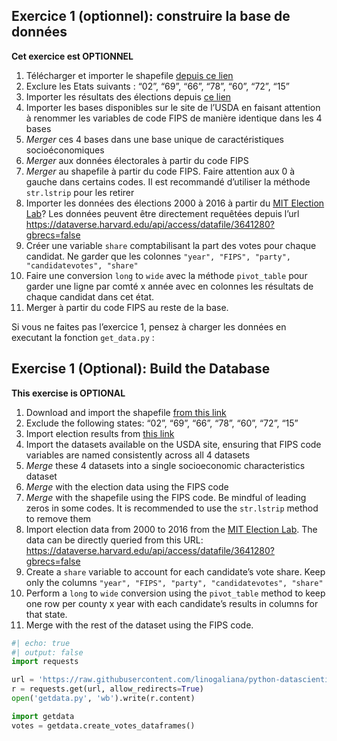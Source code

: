 :::: {.content-visible when-profile="fr"}

::: {.exercise}
## Exercice 1 (optionnel): construire la base de données

__Cet exercice est OPTIONNEL__

1. Télécharger et importer le shapefile [depuis ce lien](https://www2.census.gov/geo/tiger/GENZ2019/shp/cb_2019_02_sldl_500k.zip)
2. Exclure les Etats suivants : "02", "69", "66", "78", "60", "72", "15"
3. Importer les résultats des élections depuis [ce lien](https://raw.githubusercontent.com/tonmcg/US_County_Level_Election_Results_08-20/master/2020_US_County_Level_Presidential_Results.csv
)
4. Importer les bases disponibles sur le site de l'USDA en faisant attention à renommer les variables de code FIPS de manière identique
dans les 4 bases
5. *Merger* ces 4 bases dans une base unique de caractéristiques socioéconomiques
6. *Merger* aux données électorales à partir du code FIPS
7. *Merger* au shapefile à partir du code FIPS. Faire attention aux 0 à gauche dans certains codes. Il est
recommandé d'utiliser la méthode `str.lstrip` pour les retirer
8. Importer les données des élections 2000 à 2016 à partir du [MIT Election Lab](https://electionlab.mit.edu/data)?
Les données peuvent être directement requêtées depuis l'url
<https://dataverse.harvard.edu/api/access/datafile/3641280?gbrecs=false>
9. Créer une variable `share` comptabilisant la part des votes pour chaque candidat. 
Ne garder que les colonnes `"year", "FIPS", "party", "candidatevotes", "share"`
10. Faire une conversion `long` to `wide` avec la méthode `pivot_table` pour garder une ligne
par comté x année avec en colonnes les résultats de chaque candidat dans cet état.
11. Merger à partir du code FIPS au reste de la base. 

:::

Si vous ne faites pas l'exercice 1, pensez à charger les données en executant la fonction `get_data.py` :

:::

:::: {.content-visible when-profile="en"}

::: {.exercise}
## Exercise 1 (Optional): Build the Database

__This exercise is OPTIONAL__

1. Download and import the shapefile [from this link](https://www2.census.gov/geo/tiger/GENZ2019/shp/cb_2019_02_sldl_500k.zip)
2. Exclude the following states: "02", "69", "66", "78", "60", "72", "15"
3. Import election results from [this link](https://raw.githubusercontent.com/tonmcg/US_County_Level_Election_Results_08-20/master/2020_US_County_Level_Presidential_Results.csv)
4. Import the datasets available on the USDA site, ensuring that FIPS code variables are named consistently
across all 4 datasets
5. *Merge* these 4 datasets into a single socioeconomic characteristics dataset
6. *Merge* with the election data using the FIPS code
7. *Merge* with the shapefile using the FIPS code. Be mindful of leading zeros in some codes. It is
recommended to use the `str.lstrip` method to remove them
8. Import election data from 2000 to 2016 from the [MIT Election Lab](https://electionlab.mit.edu/data).
The data can be directly queried from this URL:
<https://dataverse.harvard.edu/api/access/datafile/3641280?gbrecs=false>
9. Create a `share` variable to account for each candidate's vote share.
Keep only the columns `"year", "FIPS", "party", "candidatevotes", "share"`
10. Perform a `long` to `wide` conversion using the `pivot_table` method to keep one row
per county x year with each candidate's results in columns for that state.
11. Merge with the rest of the dataset using the FIPS code.

:::

::::

```python
#| echo: true
#| output: false
import requests

url = 'https://raw.githubusercontent.com/linogaliana/python-datascientist/main/content/modelisation/get_data.py'
r = requests.get(url, allow_redirects=True)
open('getdata.py', 'wb').write(r.content)

import getdata
votes = getdata.create_votes_dataframes()
```

